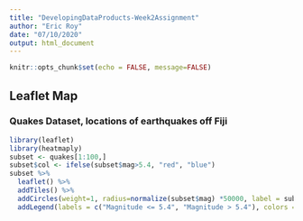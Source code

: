 ```yaml
---
title: "DevelopingDataProducts-Week2Assignment"
author: "Eric Roy"
date: "07/10/2020"
output: html_document
---
```


```r
knitr::opts_chunk$set(echo = FALSE, message=FALSE)
```

## Leaflet Map
### Quakes Dataset, locations of earthquakes off Fiji
```r

library(leaflet)
library(heatmaply)
subset <- quakes[1:100,]
subset$col <- ifelse(subset$mag>5.4, "red", "blue")
subset %>% 
  leaflet() %>% 
  addTiles() %>% 
  addCircles(weight=1, radius=normalize(subset$mag) *50000, label = subset$mag, color = subset$col) %>%
  addLegend(labels = c("Magnitude <= 5.4", "Magnitude > 5.4"), colors = c("Blue", "Red"))

```